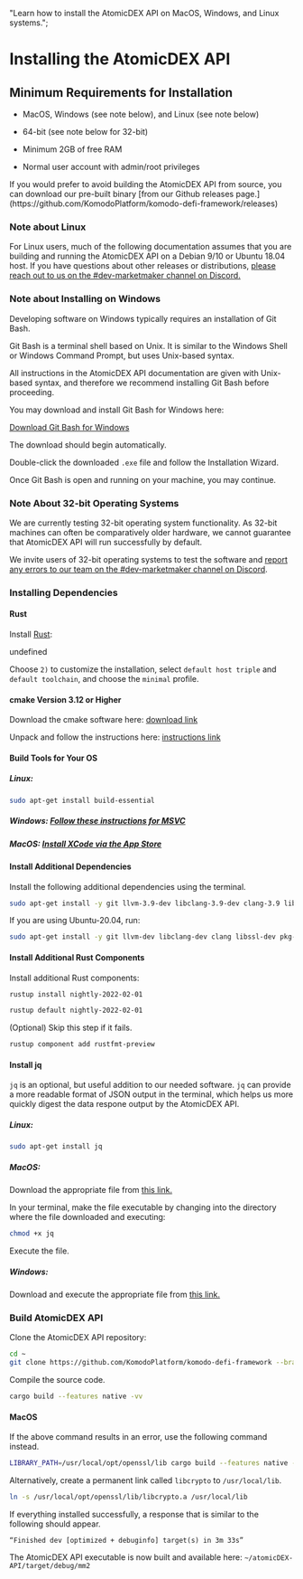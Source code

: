   "Learn how to install the AtomicDEX API on MacOS, Windows, and Linux systems.";


# Installing the AtomicDEX API

## Minimum Requirements for Installation

*   MacOS, Windows (see note below), and Linux (see note below)

*   64-bit (see note below for 32-bit)

*   Minimum 2GB of free RAM

*   Normal user account with admin/root privileges

<Note type="warning">
  If you would prefer to avoid building the AtomicDEX API from source, you can
  download our pre-built binary [from our Github releases
  page.](https://github.com/KomodoPlatform/komodo-defi-framework/releases)
</Note>

### Note about Linux

For Linux users, much of the following documentation assumes that you are building and running the AtomicDEX API on a Debian 9/10 or Ubuntu 18.04 host. If you have questions about other releases or distributions, [please reach out to us on the #dev-marketmaker channel on Discord.](https://komodoplatform.com/discord)

### Note about Installing on Windows

Developing software on Windows typically requires an installation of Git Bash.

Git Bash is a terminal shell based on Unix. It is similar to the Windows Shell or Windows Command Prompt, but uses Unix-based syntax.

All instructions in the AtomicDEX API documentation are given with Unix-based syntax, and therefore we recommend installing Git Bash before proceeding.

You may download and install Git Bash for Windows here:

[Download Git Bash for Windows](https://git-scm.com/download/win)

The download should begin automatically.

Double-click the downloaded `.exe` file and follow the Installation Wizard.

Once Git Bash is open and running on your machine, you may continue.

### Note About 32-bit Operating Systems

We are currently testing 32-bit operating system functionality. As 32-bit machines can often be comparatively older hardware, we cannot guarantee that AtomicDEX API will run successfully by default.

We invite users of 32-bit operating systems to test the software and [report any errors to our team on the #dev-marketmaker channel on Discord](https://komodoplatform.com/discord).

### Installing Dependencies

#### Rust

Install [Rust](https://www.rust-lang.org/tools/install):

undefined

Choose `2)` to customize the installation, select `default host triple` and `default toolchain`, and choose the `minimal` profile.

<OptimizedImage title="Installing the AtomicDEX API" src={rustupMinimal} classNaming="w-full" alt="Installing the AtomicDEX API" />

#### cmake Version 3.12 or Higher

Download the cmake software here: [download link](https://cmake.org/download/)

Unpack and follow the instructions here: [instructions link](https://cmake.org/resources/)

#### Build Tools for Your OS

##### Linux:

```bash
sudo apt-get install build-essential
```

##### Windows: [Follow these instructions for MSVC](https://learn.microsoft.com/en-us/cpp/build/vscpp-step-0-installation?view=msvc-170\&viewFallbackFrom=vs-2017)

##### MacOS: [Install XCode via the App Store](https://apps.apple.com/us/app/xcode/id497799835?mt=12)

#### Install Additional Dependencies

Install the following additional dependencies using the terminal.

```bash
sudo apt-get install -y git llvm-3.9-dev libclang-3.9-dev clang-3.9 libssl-dev pkg-config
```

If you are using Ubuntu-20.04, run:

```bash
sudo apt-get install -y git llvm-dev libclang-dev clang libssl-dev pkg-config
```

#### Install Additional Rust Components

Install additional Rust components:

```bash
rustup install nightly-2022-02-01
```

```bash
rustup default nightly-2022-02-01
```

(Optional) Skip this step if it fails.

```bash
rustup component add rustfmt-preview
```

#### Install jq

`jq` is an optional, but useful addition to our needed software. `jq` can provide a more readable format of JSON output in the terminal, which helps us more quickly digest the data respone output by the AtomicDEX API.

##### Linux:

```bash
sudo apt-get install jq
```

##### MacOS:

Download the appropriate file from [this link.](https://stedolan.github.io/jq/download/)

In your terminal, make the file executable by changing into the directory where the file downloaded and executing:

```bash
chmod +x jq
```

Execute the file.

##### Windows:

Download and execute the appropriate file from [this link.](https://stedolan.github.io/jq/download/)

### Build AtomicDEX API

Clone the AtomicDEX API repository:

```bash
cd ~
git clone https://github.com/KomodoPlatform/komodo-defi-framework --branch mm2.1 --single-branch && cd atomicDEX-API
```

Compile the source code.

```bash
cargo build --features native -vv
```

#### MacOS

If the above command results in an error, use the following command instead.

```bash
LIBRARY_PATH=/usr/local/opt/openssl/lib cargo build --features native -vv
```

Alternatively, create a permanent link called `libcrypto` to `/usr/local/lib`.

```bash
ln -s /usr/local/opt/openssl/lib/libcrypto.a /usr/local/lib
```

If everything installed successfully, a response that is similar to the following should appear.

```
“Finished dev [optimized + debuginfo] target(s) in 3m 33s”
```

The AtomicDEX API executable is now built and available here: `~/atomicDEX-API/target/debug/mm2`
